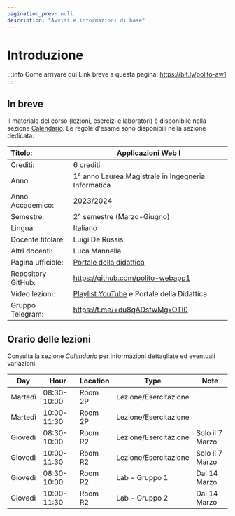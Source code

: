 ```yaml
---
pagination_prev: null
description: "Avvisi e informazioni di base"
---
```


# Introduzione

:::info Come arrivare qui
Link breve a questa pagina: https://bit.ly/polito-aw1
:::

## In breve

Il materiale del corso (lezioni, esercizi e laboratori) è disponibile nella sezione [Calendario](calendario). Le regole d'esame sono disponibili nella sezione dedicata.

| Titolo:                | Applicazioni Web I                                  |
|:-----------------------|-----------------------------------------------------|
| Crediti:               | 	6 crediti                                          |
| Anno:                  | 	1° anno Laurea Magistrale in Ingegneria Informatica          |
| Anno Accademico:       | 	2023/2024                                          |
| Semestre:              | 	2° semestre (Marzo-Giugno)                         |
| Lingua:                | 	Italiano                                           |
| Docente titolare:      | 	Luigi De Russis                                    |
| Altri docenti:         | 	Luca Mannella                                      |
| Pagina ufficiale: 	   | [Portale della didattica](https://didattica.polito.it/pls/portal30/gap.pkg_guide.viewGap?p_cod_ins=01UDFOV&p_a_acc=2024) |
| Repository GitHub:     | https://github.com/polito-webapp1                   |
| Video lezioni: 	       | [Playlist YouTube](https://www.youtube.com/playlist?list=PLs7DWGc_wmwTz6XD62wCYGRaVXMztRpwd) e Portale della Didattica        |
| Gruppo Telegram: 	     | https://t.me/+du8qADsfwMgxOTI0                      |

## Orario delle lezioni

Consulta la sezione _Calendario_ per informazioni dettagliate ed eventuali variazioni.

| Day      | Hour        | Location | Type          | Note              |
|----------|-------------|----------|---------------|-------------------|
| Martedì  | 08:30-10:00 | Room 2P  | Lezione/Esercitazione   |                   |
| Martedì  | 10:00-11:30 | Room 2P  | Lezione/Esercitazione   |                   |
| Giovedì  | 08:30-10:00 | Room R2  | Lezione/Esercitazione   | Solo il 7 Marzo   |
| Giovedì  | 10:00-11:30 | Room R2  | Lezione/Esercitazione   | Solo il 7 Marzo   |
| Giovedì  | 08:30-10:00 | Room R2  | Lab - Gruppo 1          | Dal 14 Marzo      |
| Giovedì  | 10:00-11:30 | Room R2  | Lab - Gruppo 2          | Dal 14 Marzo      |